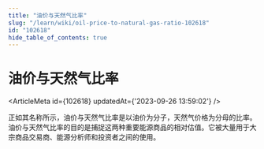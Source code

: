 ```yaml
---
title: "油价与天然气比率"
slug: "/learn/wiki/oil-price-to-natural-gas-ratio-102618"
id: "102618"
hide_table_of_contents: true
---
```



# 油价与天然气比率

<ArticleMeta id={102618} updatedAt={'2023-09-26 13:59:02'} />
<div className='border-solid border-b border-t-0 my-4 border-[var(--ifm-color-gray-300)]' />

正如其名称所示，油价与天然气比率是以油价为分子，天然气价格为分母的比率。油价与天然气比率的目的是捕捉这两种重要能源商品的相对估值。它被大量用于大宗商品交易商、能源分析师和投资者之间的使用。
